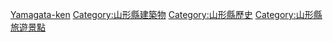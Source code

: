 {{日本行政區劃分類導航|城堡}}
{{Commonscat|Castles in Yamagata prefecture}}

[[Category:日本各都道府縣城堡|Yamagata-ken]]
[[Category:山形縣建築物|Category:山形縣建築物]]
[[Category:山形縣歷史|Category:山形縣歷史]]
[[Category:山形縣旅遊景點|Category:山形縣旅遊景點]]